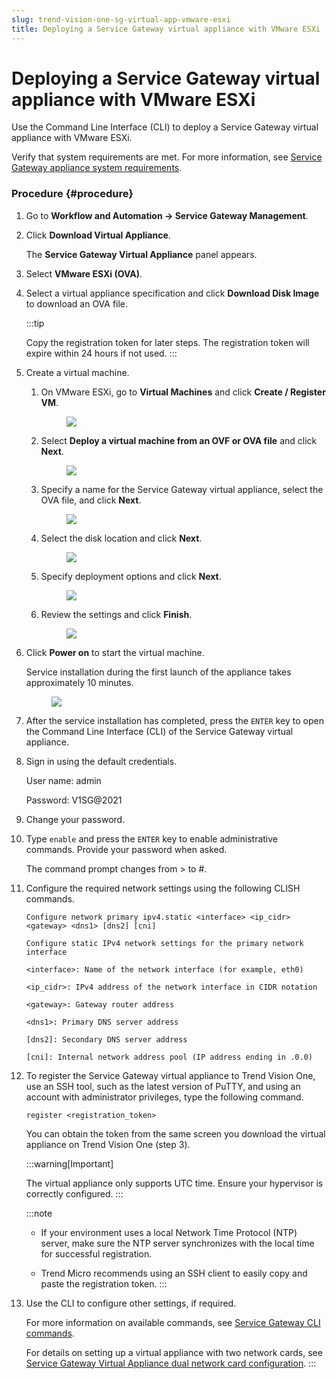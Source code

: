 ```yaml
---
slug: trend-vision-one-sg-virtual-app-vmware-esxi
title: Deploying a Service Gateway virtual appliance with VMware ESXi
---
```

# Deploying a Service Gateway virtual appliance with VMware ESXi

Use the Command Line Interface (CLI) to deploy a Service Gateway virtual appliance with VMware ESXi.

Verify that system requirements are met. For more information, see [Service Gateway appliance system requirements](sg-sys-requirements.mdx).

### Procedure {#procedure}

1.  Go to **Workflow and Automation → Service Gateway Management**.

2.  Click **Download Virtual Appliance**.

    The **Service Gateway Virtual Appliance** panel appears.

3.  Select **VMware ESXi (OVA)**.

4.  Select a virtual appliance specification and click **Download Disk Image** to download an OVA file.

    :::tip

    Copy the registration token for later steps. The registration token will expire within 24 hours if not used.
    :::

5.  Create a virtual machine.

    1.  On VMware ESXi, go to **Virtual Machines** and click **Create / Register VM**.

        <figure>
        <img src="./images/sg_vm_create=GUID-06736ADD-2404-4D11-91BB-BB00DA0DD3DA=1=en-us=Low.webp" />
        </figure>

    2.  Select **Deploy a virtual machine from an OVF or OVA file** and click **Next**.

        <figure>
        <img src="./images/sg_vm_select_ova=GUID-72369919-3141-4686-8F62-EFB0853F4318=1=en-us=Low.webp" />
        </figure>

    3.  Specify a name for the Service Gateway virtual appliance, select the OVA file, and click **Next**.

        <figure>
        <img src="./images/sg_vm_select_ova_2=GUID-8E57A89C-0244-4A07-BFFF-682E3774ACDB=1=en-us=Low.webp" />
        </figure>

    4.  Select the disk location and click **Next**.

        <figure>
        <img src="./images/sg_vm_select_storage=GUID-B13DF9B6-E3F6-4536-B466-D084D5FFA8DA=1=en-us=Low.webp" />
        </figure>

    5.  Specify deployment options and click **Next**.

        <figure>
        <img src="./images/sg_vm_deployment_options=GUID-08C567AB-E66C-4518-93ED-F8FCD8265316=1=en-us=Low.webp" />
        </figure>

    6.  Review the settings and click **Finish**.

        <figure>
        <img src="./images/sg_vm_complete=GUID-A088E072-4691-4457-812E-E4CA1B37257F=1=en-us=Low.webp" />
        </figure>

6.  Click **Power on** to start the virtual machine.

    Service installation during the first launch of the appliance takes approximately 10 minutes.

    <figure>
    <img src="./images/sg_vm_power_on=GUID-CBB4B415-9892-45E4-AACB-062CBC086899=1=en-us=Low.webp" />
    </figure>

7.  After the service installation has completed, press the `ENTER` key to open the Command Line Interface (CLI) of the Service Gateway virtual appliance.

8.  Sign in using the default credentials.

    User name: admin

    Password: V1SG@2021

9.  Change your password.

10. Type `enable` and press the `ENTER` key to enable administrative commands. Provide your password when asked.

    The command prompt changes from \> to \#.

11. Configure the required network settings using the following CLISH commands.

    `Configure network primary ipv4.static <interface> <ip_cidr> <gateway> <dns1> [dns2] [cni] `

    `Configure static IPv4 network settings for the primary network interface`

    `<interface>: Name of the network interface (for example, eth0)`

    `<ip_cidr>: IPv4 address of the network interface in CIDR notation`

    `<gateway>: Gateway router address`

    `<dns1>: Primary DNS server address`

    `[dns2]: Secondary DNS server address`

    `[cni]: Internal network address pool (IP address ending in .0.0)`

12. To register the Service Gateway virtual appliance to Trend Vision One, use an SSH tool, such as the latest version of PuTTY, and using an account with administrator privileges, type the following command.

    `register <registration_token>`

    You can obtain the token from the same screen you download the virtual appliance on Trend Vision One (step 3).

    :::warning[Important]

    The virtual appliance only supports UTC time. Ensure your hypervisor is correctly configured.
    :::

    :::note

    - If your environment uses a local Network Time Protocol (NTP) server, make sure the NTP server synchronizes with the local time for successful registration.

    - Trend Micro recommends using an SSH client to easily copy and paste the registration token.
    :::

13. Use the CLI to configure other settings, if required.

    For more information on available commands, see [Service Gateway CLI commands](service-gateway-cli-commands.mdx).

    For details on setting up a virtual appliance with two network cards, see [Service Gateway Virtual Appliance dual network card configuration](https://success.trendmicro.com/dcx/s/solution/000292296?language=en_US).
:::
